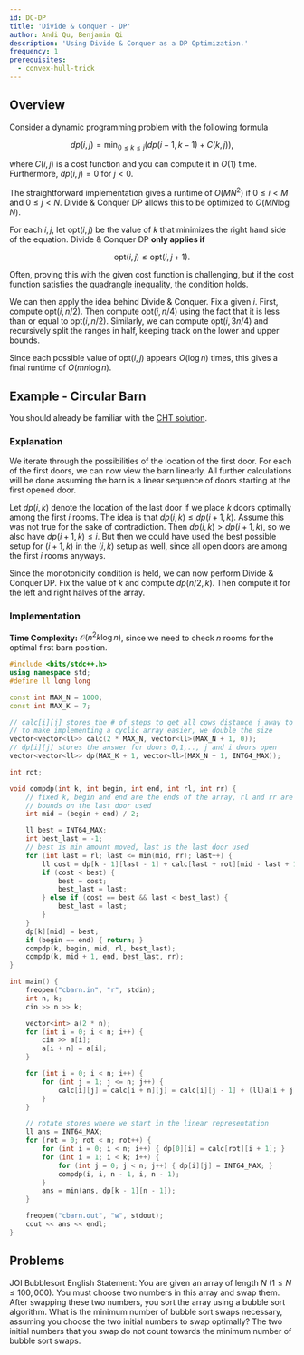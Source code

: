 ```yaml
---
id: DC-DP
title: 'Divide & Conquer - DP'
author: Andi Qu, Benjamin Qi
description: 'Using Divide & Conquer as a DP Optimization.'
frequency: 1
prerequisites:
  - convex-hull-trick
---
```


## Overview

<Resources>
	<Resource
		source="cp-algo"
		title="Divide and Conquer DP"
		url="dynamic_programming/divide-and-conquer-dp.html"
	/>
	<Resource
		source="Jeffrey Xiao"
		title="Divide and Conquer Optimization"
		url="https://jeffreyxiao.me/blog/divide-and-conquer-optimization"
	/>
	<Resource source="GCP" title="15.4.2 - Divide & Conquer Optimization" />
</Resources>

Consider a dynamic programming problem with the following formula

$$
dp(i,j) = \min_{0\leq k \leq j} ( dp(i-1, k-1) + C(k,j)),
$$

where $C(i,j)$ is a cost function and you can compute it in $O(1)$ time.
Furthermore, $dp(i,j) =0$ for $j<0$.

The straightforward implementation gives a runtime of $O(MN^2)$ if $0\leq i <  M$ and $0\leq j < N$.
Divide & Conquer DP allows this to be optimized to $O(M N \log N)$.

For each $i,j$, let $\text{opt}(i,j)$ be the value of $k$ that minimizes the right hand side of the equation.
Divide & Conquer DP **only applies if**

$$
\text{opt}(i,j) \leq \text{opt}(i,j+1).
$$

Often, proving this with the given cost function is challenging,
but if the cost function satisfies the [quadrangle inequality](https://codeforces.com/blog/entry/86306), the condition holds.

We can then apply the idea behind Divide & Conquer.
Fix a given $i$. First, compute $\text{opt}(i,n/2)$.
Then compute $\text{opt}(i, n/4)$ using the fact that it is less than or equal to $\text{opt}(i, n/2)$.
Similarly, we can compute $\text{opt}(i, 3n/4)$ and recursively split the ranges in half, keeping track on the lower and upper bounds.

Since each possible value of $\text{opt}(i, j)$ appears $O(\log n)$ times, this gives a final runtime of $O(mn \log n)$.

## Example - Circular Barn

<FocusProblem problem="dnc_sample" />

You should already be familiar with the [CHT solution](/plat/convex-hull-trick#problems).

### Explanation

We iterate through the possibilities of the location of the first door.
For each of the first doors, we can now view the barn linearly.
All further calculations will be done assuming the barn is a linear sequence of doors starting at the first opened door.

Let $dp(i,k)$ denote the location of the last door if we place $k$ doors optimally among the first $i$ rooms.
The idea is that $dp(i,k) \leq dp(i+1, k)$.
Assume this was not true for the sake of contradiction.
Then $dp(i,k) > dp(i+1,k)$, so we also have $dp(i+1,k) \leq i$.
But then we could have used the best possible setup for $(i+1,k)$ in the $(i,k)$ setup as well, since all open doors are among the first $i$ rooms anyways.

Since the monotonicity condition is held, we can now perform Divide & Conquer DP.
Fix the value of $k$ and compute $dp(n/2, k)$.
Then compute it for the left and right halves of the array.

### Implementation

**Time Complexity:** $\mathcal{O}(n^2 k \log n)$, since we need to check $n$ rooms for the optimal first barn position.

<LanguageSection>
<CPPSection>

```cpp
#include <bits/stdc++.h>
using namespace std;
#define ll long long

const int MAX_N = 1000;
const int MAX_K = 7;

// calc[i][j] stores the # of steps to get all cows distance j away to door i
// to make implementing a cyclic array easier, we double the size
vector<vector<ll>> calc(2 * MAX_N, vector<ll>(MAX_N + 1, 0));
// dp[i][j] stores the answer for doors 0,1,.., j and i doors open
vector<vector<ll>> dp(MAX_K + 1, vector<ll>(MAX_N + 1, INT64_MAX));

int rot;

void compdp(int k, int begin, int end, int rl, int rr) {
	// fixed k, begin and end are the ends of the array, rl and rr are the
	// bounds on the last door used
	int mid = (begin + end) / 2;

	ll best = INT64_MAX;
	int best_last = -1;
	// best is min amount moved, last is the last door used
	for (int last = rl; last <= min(mid, rr); last++) {
		ll cost = dp[k - 1][last - 1] + calc[last + rot][mid - last + 1];
		if (cost < best) {
			best = cost;
			best_last = last;
		} else if (cost == best && last < best_last) {
			best_last = last;
		}
	}
	dp[k][mid] = best;
	if (begin == end) { return; }
	compdp(k, begin, mid, rl, best_last);
	compdp(k, mid + 1, end, best_last, rr);
}

int main() {
	freopen("cbarn.in", "r", stdin);
	int n, k;
	cin >> n >> k;

	vector<int> a(2 * n);
	for (int i = 0; i < n; i++) {
		cin >> a[i];
		a[i + n] = a[i];
	}

	for (int i = 0; i < n; i++) {
		for (int j = 1; j <= n; j++) {
			calc[i][j] = calc[i + n][j] = calc[i][j - 1] + (ll)a[i + j - 1] * (j - 1);
		}
	}

	// rotate stores where we start in the linear representation
	ll ans = INT64_MAX;
	for (rot = 0; rot < n; rot++) {
		for (int i = 0; i < n; i++) { dp[0][i] = calc[rot][i + 1]; }
		for (int i = 1; i < k; i++) {
			for (int j = 0; j < n; j++) { dp[i][j] = INT64_MAX; }
			compdp(i, i, n - 1, i, n - 1);
		}
		ans = min(ans, dp[k - 1][n - 1]);
	}

	freopen("cbarn.out", "w", stdout);
	cout << ans << endl;
}
```

</CPPSection>
</LanguageSection>

## Problems

<Problems problems="dnc_general" />

JOI Bubblesort English Statement: You are given an array of length $N$
$(1 \le N \le 100,000)$. You must choose two numbers in this array and swap
them. After swapping these two numbers, you sort the array using a bubble sort
algorithm. What is the minimum number of bubble sort swaps necessary, assuming
you choose the two initial numbers to swap optimally? The two initial numbers
that you swap do not count towards the minimum number of bubble sort swaps.

<!-- <Info title="Pro Tip">

There are [plenty](https://github.com/bqi343/USACO/blob/master/Contests/USACO%20Links/Division-Specific/Platinum.md)
Platinum DP problems that are not covered by this guide.
We recommend that you work through these on your own.

</Info> -->
